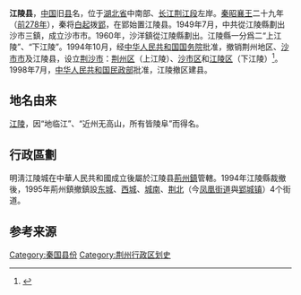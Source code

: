 '''江陵县'''，[[中国|中国]]旧[[县|县]]名，位于[[湖北省|湖北省]]中南部、[[长江|长江]][[荆江|荆江段]]左岸。[[秦昭襄王|秦昭襄王]]二十九年（[[前278年|前278年]]），秦将[[白起|白起]]拨[[郢|郢]]，在郢始置江陵县。1949年7月，中共從江陵縣劃出沙市三鎮，成立沙市市。1960年，沙洋鎮從江陵縣劃出。江陵縣一分爲二“上江陵”、“下江陵”。1994年10月，经[[中华人民共和国国务院|中华人民共和国国务院]]批准，撤销荆州地区、[[沙市市|沙市市]]及江陵县，设立[[荆沙市|荆沙市]]：[[荆州区|荆州区]]（上江陵）、[[沙市区|沙市区]]和[[江陵区|江陵区]]（下江陵）<ref>{{Cite web|url=http://www.jiangling.gov.cn/gkxx/lsyg/201704/t20170403_351117.shtml|title=历史沿革 - 历史沿革 - 江陵县人民政府|website=www.jiangling.gov.cn}}</ref>。1998年7月，[[中华人民共和国民政部|中华人民共和国民政部]]批准，江陵撤区建县。

== 地名由来 ==
[[江陵|江陵]]，因“地临江”、“近州无高山，所有皆陵阜”而得名。

== 行政區劃 ==
{{main|荊州區}}
明淸江陵城在中華人民共和國成立後屬於江陵县[[荊州區|荊州鎮]]管轄。1994年江陵縣裁撤後，1995年荊州鎮撤鎮設[[东城街道_(荆州市)|东城]]、[[西城街道_(荆州市)|西城]]、[[城南街道_(荆州市)|城南]]、[[荆北街|荆北]]（今[[凤凰街道_(荆州市)|凤凰街道]]與[[郢城镇|郢城镇]]）4个街道。

{{Wikisource|民政部关于湖北省撤销荆州市江陵区设立江陵县的批复}}

== 参考来源 ==
{{reflist}}

{{已废的南阳市古代行政区划}}

[[Category:秦国县份|Category:秦国县份]]
[[Category:荆州行政区划史|Category:荆州行政区划史]]